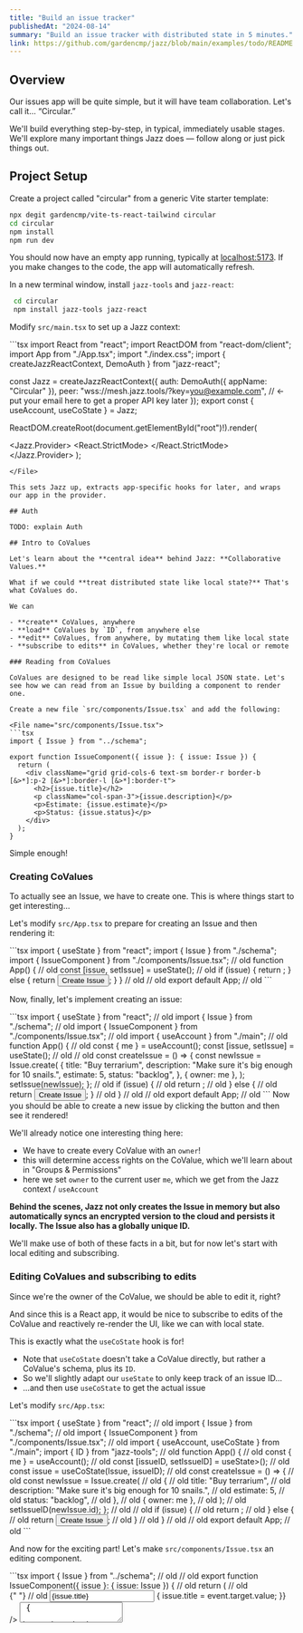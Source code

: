 ```yaml
---
title: "Build an issue tracker"
publishedAt: "2024-08-14"
summary: "Build an issue tracker with distributed state in 5 minutes."
link: https://github.com/gardencmp/jazz/blob/main/examples/todo/README.md
---
```


## Overview

Our issues app will be quite simple, but it will have team collaboration. <span className="text-nowrap">Let's call it... &ldquo;Circular.&rdquo;</span>

We'll build everything step-by-step, in typical, immediately usable stages. We'll explore many important things Jazz does &mdash; follow along or just pick things out.

## Project Setup

Create a project called "circular" from a generic Vite starter template:

<File name="terminal">

```bash
npx degit gardencmp/vite-ts-react-tailwind circular
cd circular
npm install
npm run dev
```

</File>

You should now have an empty app running, typically at [localhost:5173](http://localhost:5173). If you make changes to the code, the app will automatically refresh.

In a new terminal window, install `jazz-tools` and `jazz-react`:

<File name="terminal">

```bash
 cd circular
 npm install jazz-tools jazz-react
```

</File>

Modify `src/main.tsx` to set up a Jazz context:

<File name="src/main.tsx" highlightLines={[5,7,8,9,10,11]}>
```tsx
import React from "react";
import ReactDOM from "react-dom/client";
import App from "./App.tsx";
import "./index.css";
import { createJazzReactContext, DemoAuth } from "jazz-react";

const Jazz = createJazzReactContext({
auth: DemoAuth({ appName: "Circular" }),
peer: "wss://mesh.jazz.tools/?key=you@example.com", // <- put your email here to get a proper API key later
});
export const { useAccount, useCoState } = Jazz;

ReactDOM.createRoot(document.getElementById("root")!).render(

  <Jazz.Provider>
    <React.StrictMode>
      <App />
    </React.StrictMode>
  </Jazz.Provider>
);
```
</File>

This sets Jazz up, extracts app-specific hooks for later, and wraps our app in the provider.

## Auth

TODO: explain Auth

## Intro to CoValues

Let's learn about the **central idea** behind Jazz: **Collaborative Values.**

What if we could **treat distributed state like local state?** That's what CoValues do.

We can

- **create** CoValues, anywhere
- **load** CoValues by `ID`, from anywhere else
- **edit** CoValues, from anywhere, by mutating them like local state
- **subscribe to edits** in CoValues, whether they're local or remote

### Reading from CoValues

CoValues are designed to be read like simple local JSON state. Let's see how we can read from an Issue by building a component to render one.

Create a new file `src/components/Issue.tsx` and add the following:

<File name="src/components/Issue.tsx">
```tsx
import { Issue } from "../schema";

export function IssueComponent({ issue }: { issue: Issue }) {
  return (
    <div className="grid grid-cols-6 text-sm border-r border-b [&>*]:p-2 [&>*]:border-l [&>*]:border-t">
      <h2>{issue.title}</h2>
      <p className="col-span-3">{issue.description}</p>
      <p>Estimate: {issue.estimate}</p>
      <p>Status: {issue.status}</p>
    </div>
  );
}
```
</File>

Simple enough!

### Creating CoValues

To actually see an Issue, we have to create one. This is where things start to get interesting...

Let's modify `src/App.tsx` to prepare for creating an Issue and then rendering it:

<File name="src/App.tsx">
```tsx
import { useState } from "react";
import { Issue } from "./schema";
import { IssueComponent } from "./components/Issue.tsx";
// old
function App() {
  // old
  const [issue, setIssue] = useState<Issue>();
  // old
  if (issue) {
    return <IssueComponent issue={issue} />;
  } else {
    return <button>Create Issue</button>;
  }
} // old
// old
export default App; // old
```
</File>

Now, finally, let's implement creating an issue:

<File name="src/App.tsx">
```tsx
import { useState } from "react"; // old
import { Issue } from "./schema"; // old
import { IssueComponent } from "./components/Issue.tsx"; // old
import { useAccount } from "./main";
// old
function App() {
  // old
  const { me } = useAccount();
  const [issue, setIssue] = useState<Issue>(); // old
  // old
  const createIssue = () => {
    const newIssue = Issue.create(
      {
        title: "Buy terrarium",
        description: "Make sure it's big enough for 10 snails.",
        estimate: 5,
        status: "backlog",
      },
      { owner: me },
    );
    setIssue(newIssue);
  };
  // old
  if (issue) {
    // old
    return <IssueComponent issue={issue} />; // old
  } else {
    // old
    return <button onClick={createIssue}>Create Issue</button>;
  } // old
} // old
// old
export default App; // old
```
</File>

<Alert>
  Now you should be able to create a new issue by clicking the button and then
  see it rendered!
</Alert>

<GuideInitRender />

We'll already notice one interesting thing here:

- We have to create every CoValue with an `owner`!
- this will determine access rights on the CoValue, which we'll learn about in "Groups & Permissions"
- here we set `owner` to the current user `me`, which we get from the Jazz context / `useAccount`

**Behind the scenes, Jazz not only creates the Issue in memory but also automatically syncs an encrypted version to the cloud and persists it locally. The Issue also has a globally unique ID.**

We'll make use of both of these facts in a bit, but for now let's start with local editing and subscribing.

### Editing CoValues and subscribing to edits

Since we're the owner of the CoValue, we should be able to edit it, right?

And since this is a React app, it would be nice to subscribe to edits of the CoValue and reactively re-render the UI, like we can with local state.

This is exactly what the `useCoState` hook is for!

- Note that `useCoState` doesn't take a CoValue directly, but rather a CoValue's schema, plus its `ID`.
- So we'll slightly adapt our `useState` to only keep track of an issue ID...
- ...and then use `useCoState` to get the actual issue

Let's modify `src/App.tsx`:

<File name="src/App.tsx">
```tsx
import { useState } from "react"; // old
import { Issue } from "./schema"; // old
import { IssueComponent } from "./components/Issue.tsx"; // old
import { useAccount, useCoState } from "./main";
import { ID } from "jazz-tools";
// old
function App() {
  // old
  const { me } = useAccount(); // old
  const [issueID, setIssueID] = useState<ID<Issue>>();
  // old
  const issue = useCoState(Issue, issueID);
  // old
  const createIssue = () => {
    // old
    const newIssue = Issue.create(
      // old
      {
        // old
        title: "Buy terrarium", // old
        description: "Make sure it's big enough for 10 snails.", // old
        estimate: 5, // old
        status: "backlog", // old
      }, // old
      { owner: me }, // old
    ); // old
    setIssueID(newIssue.id);
  }; // old
  // old
  if (issue) {
    // old
    return <IssueComponent issue={issue} />; // old
  } else {
    // old
    return <button onClick={createIssue}>Create Issue</button>; // old
  } // old
} // old
// old
export default App; // old
```
</File>

And now for the exciting part! Let's make `src/components/Issue.tsx` an editing component.

<File name="src/components/Issue.tsx">
```tsx
import { Issue } from "../schema"; // old
// old
export function IssueComponent({ issue }: { issue: Issue }) {
  // old
  return (
    // old
    <div className="grid grid-cols-6 text-sm border-r border-b [&>*]:p-2 [&>*]:border-l [&>*]:border-t">
      {" "}
      // old
      <input
        type="text"
        value={issue.title}
        onChange={(event) => {
          issue.title = event.target.value;
        }}
      />
      <textarea
        className="col-span-3"
        value={issue.description}
        onChange={(event) => {
          issue.description = event.target.value;
        }}
      />
      <label className="flex">
        Estimate:
        <input
          type="number"
          className="text-right min-w-0"
          value={issue.estimate}
          onChange={(event) => {
            issue.estimate = Number(event.target.value);
          }}
        />
      </label>
      <select
        value={issue.status}
        onChange={(event) => {
          issue.status = event.target.value as
            | "backlog"
            | "in progress"
            | "done";
        }}
      >
        <option value="backlog">Backlog</option>
        <option value="in progress">In Progress</option>
        <option value="done">Done</option>
      </select>
    </div> // old
  ); // old
} // old
```
</File>
